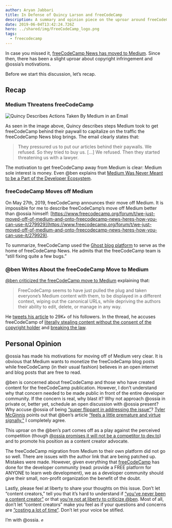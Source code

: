 ```yaml
---
author: Aryan Jabbari
title: In Defense of Quincy Larson and freeCodeCamp
description: A summary and opinion piece on the uproar around freeCodeCamp's move off Medium
date: 2019-06-04T13:42:24.726Z
hero: ../shared/img/FreeCodeCamp_logo.png
tags:
  - freecodecamp
---
```


In case you missed it, [freeCodeCamp News has moved to Medium](https://www.freecodecamp.org/forum/t/we-just-moved-off-of-medium-and-onto-freecodecamp-news-heres-how-you-can-use-it/279929). Since then, there has been a slight uproar about copyright infringement and @ossia’s motivations.

Before we start this discussion, let’s recap.

## Recap

### Medium Threatens freeCodeCamp

![Quincy Describes Actions Taken By Medium in an Email](https://i1.wp.com/wptavern.com/wp-content/uploads/2019/05/Screen-Shot-2019-05-31-at-1.48.01-PM.png)

As seen in the image above, Quincy describes steps Medium took to get freeCodeCamp behind their paywall to capitalize on the traffic the freeCodeCamp News blog brings. The email clearly states that:

> They pressured us to put our articles behind their paywalls. We refused. So they tried to buy us. […] We refused. Then they started threatening us with a lawyer.

The motivation to get freeCodeCamp away from Medium is clear: Medium sole interest is money. Even @ben explains that [Medium Was Never Meant to be a Part of the Developer Ecosystem](https://dev.to/devteam/medium-was-never-meant-to-be-a-part-of-the-developer-ecosystem-25a0).

### freeCodeCamp Moves off Medium

On May 27th, 2019, freeCodeCamp announces their move off Medium. It is impossible for me to describe freeCodeCamp’s move off Medium better than @ossia himself: [https://www.freecodecamp.org/forum/t/we-just-moved-off-of-medium-and-onto-freecodecamp-news-heres-how-you-can-use-it/279929](https://www.freecodecamp.org/forum/t/we-just-moved-off-of-medium-and-onto-freecodecamp-news-heres-how-you-can-use-it/279929).

To summarize, freeCodeCamp used the [Ghost blog platform](https://ghost.org/) to serve as the home of freeCodeCamp News. He admits that the freeCodeCamp team is “still fixing quite a few bugs.”

### @ben Writes About the freeCodeCamp Move to Medium

[@ben criticized the freeCodeCamp move to Medium](https://dev.to/ben/i-m-concerned-with-the-move-that-freecodecamp-just-pulled-by-leaving-medium-io8) explaining that:

> FreeCodeCamp seems to have just pulled the plug and taken everyone’s Medium content with them, to be displayed in a different context, wiping out the canonical URLs, while depriving the authors their ability to edit, delete, or manage in any way.

He [tweets his article](https://twitter.com/bendhalpern/status/1133444368289927174) to 29K+ of his followers. In the thread, he accuses freeCodeCamp of [literally stealing content without the consent of the copyright holder](https://twitter.com/bendhalpern/status/1133494706363609088) and [breaking the law](https://twitter.com/bendhalpern/status/1133459111184666631).

## Personal Opinion

@ossia has made his motivations for moving off of Medium very clear. It is obvious that Medium wants to monetize the freeCodeCamp blog posts while freeCodeCamp (in their usual fashion) believes in an open internet and blog posts that are free to read.

@ben is concerned about freeCodeCamp and those who have created content for the freeCodeCamp publication. However, I don’t understand why that concern needed to be made public in front of the entire developer community. If the concern is real, why blast it? Why not approach @ossia in private or, better yet, schedule an open discussion with @ossia present? Why accuse @ossia of being [“super flippant in addressing the issue”](https://twitter.com/bendhalpern/status/1133444368289927174)?
[Tyler McGinnis](https://twitter.com/tylermcginnis) points out that @ben’s article [“feels a little premature and virtue signally."](https://twitter.com/tylermcginnis/status/1133490470829547520) I completely agree.

This uproar on the @ben’s part comes off as a play against the perceived competition (though [@ossia promises it will not be a competitor to dev.to](https://twitter.com/ossia/status/1133457561070579712)) and to promote his position as a content creator advocate.

The freeCodeCamp migration from Medium to their own platform did not go so well. There are issues with the author link that are being patched up. Mistakes were made. However, given everything that [freeCodeCamp](https://www.freecodecamp.org) has done for the developer community (read: provide a FREE platform for ANYONE to learn web development), we as a developer community should give their small, non-profit organization the benefit of the doubt.

Lastly, please feel at liberty to share your thoughts on this issue. Don’t let “content creators,” tell you that it’s hard to understand if [“you’ve never been a content creator”](https://twitter.com/LittleKope/status/1133475647664398337) or that [you’re not at liberty to criticize @ben](https://twitter.com/LittleKope/status/1133790929389871104). Most of all, don’t let “content creators” make you feel as if your questions and concerns are [“costing a lot of time”](https://twitter.com/LittleKope/status/1133801190096023552). Don’t let your voice be stifled.

I’m with @ossia. ✊
